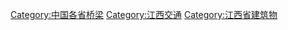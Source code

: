 [[Category:中国各省桥梁|Category:中国各省桥梁]]
[[Category:江西交通|Category:江西交通]]
[[Category:江西省建筑物|Category:江西省建筑物]]